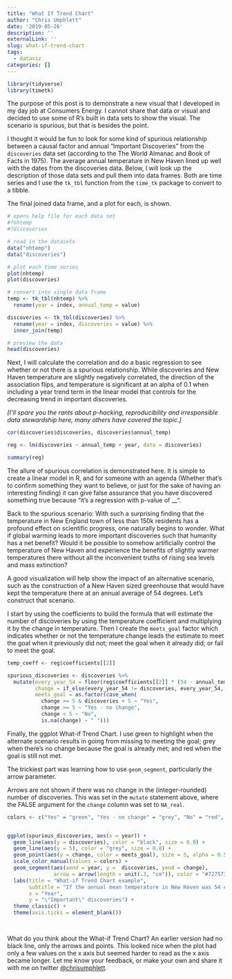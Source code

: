 ```yaml
---
title: "What If Trend Chart"
author: "Chris Umphlett"
date: '2019-05-26'
description: ''
externalLink: ''
slug: what-if-trend-chart
tags: 
  - dataviz
categories: []
---
```


``` r
library(tidyverse)
library(timetk)

```

The purpose of this post is to demonstrate a new visual that I developed in my day job at Consumers Energy. I cannot share that data or visual and decided to use some of R's built in data sets to show the visual. The scenario is spurious, but that is besides the point. 

I thought it would be fun to look for some kind of spurious relationship between a causal factor and annual "Important Discoveries" from the `discoveries` data set (according to the The World Almanac and Book of Facts in 1975). The average annual temperature in New Haven lined up well with the dates from the discoveries data. Below, I will look up the description of those data sets and pull them into data frames. Both are time series and I use the `tk_tbl` function from the `time_tk` package to convert to a tibble.

The final joined data frame, and a plot for each, is shown.

``` r
# opens help file for each data set
#?nhtemp
#?discoveries

# read in the datasets
data("nhtemp")
data("discoveries")

# plot each time series
plot(nhtemp)
plot(discoveries)

# convert into single data frame
temp <- tk_tbl(nhtemp) %>%
  rename(year = index, annual_temp = value)

discoveries <- tk_tbl(discoveries) %>%
  rename(year = index, discoveries = value) %>%
  inner_join(temp)

# preview the data
head(discoveries)
```

Next, I will calculate the correlation and do a basic regression to see whether or not there is a spurious relationship. While discoveries and New Haven temperature are slightly negatively correlated, the direction of the association flips, and temperature is significant at an alpha of 0.1 when including a year trend term in the linear model that controls for the decreasing trend in important discoveries. 

*[I'll spare you the rants about p-hacking, reproducibility and irresponsible data stewardship here, many others have covered the topic.]*

``` r
cor(discoveries$discoveries, discoveries$annual_temp)

reg <- lm(discoveries ~ annual_temp + year, data = discoveries)

summary(reg)
```

The allure of spurious correlation is demonstrated here. It is simple to create a linear model in R, and for someone with an agenda (Whether that's to confirm something they want to believe, or just for the sake of having an interesting finding) it can give false assurance that you have discovered something true because "it's a regression with p-value of __". 

Back to the spurious scenario: With such a surprising finding that the temperature in New England town of less than 150k residents has a profound effect on scientific progress, one naturally begins to wonder. What if global warming leads to more important discoveries such that humanity has a net benefit? Would it be possible to somehow artificially control the temperature of New Haven and experience the benefits of slightly warmer temperatures there without all the inconvenient truths of rising sea levels and mass extinction? 

A good visualization will help show the impact of an alternative scenario, such as the construction of a New Haven sized greenhouse that would have kept the temperature there at an annual average of 54 degrees. Let's construct that scenario.

I start by using the coefficients to build the formula that will estimate the number of discoveries by using the temperature coefficient and multiplying it by the change in temperature. Then I create the `meets_goal` factor which indicates whether or not the temperature change leads the estimate to meet the goal when it previously did not; meet the goal when it already did; or fail to meet the goal.

``` r
temp_coeff <- reg$coefficients[[2]]

spurious_discoveries <- discoveries %>%
  mutate(every_year_54 = floor(reg$coefficients[[2]] * (54 - annual_temp) + discoveries),
         change = if_else(every_year_54 != discoveries, every_year_54, NA_real_),
         meets_goal = as.factor(case_when(
           change >= 5 & discoveries < 5 ~ "Yes", 
           change >= 5 ~ "Yes - no change", 
           change < 5 ~ "No",
           is.na(change) ~ " ")))
```

Finally, the ggplot What-if Trend Chart. I use green to highlight when the alternate scenario results in going from missing to meeting the goal; grey when there's no change because the goal is already met; and red when the goal is still not met.

The trickiest part was learning how to use `geom_segment`, particularly the arrow parameter. 

Arrows are not shown if there was no change in the (integer-rounded) number of discoveries. This was set in the `mutate` statement above, where the FALSE argument for the `change` column was set to `NA_real`.

``` r

colors <- c("Yes" = "green", "Yes - no change" = "grey", "No" = "red", " " = "white")


ggplot(spurious_discoveries, aes(x = year)) +
  geom_line(aes(y = discoveries), color = "black", size = 0.8) +
  geom_line(aes(y = 5), color = "grey", size = 0.8) +
  geom_point(aes(y = change, color = meets_goal), size = 5, alpha = 0.5) +
  scale_color_manual(values = colors) +
  geom_segment(aes(xend = year, y =  discoveries, yend = change),
               arrow = arrow(length = unit(.3, "cm")), color = "#727573") +
  labs(title = "What-if Trend Chart example",
       subtitle = "If the annual mean temperature in New Haven was 54 every year, how much more often\n would the scientific community have met an arbitrary goal of 5 per year?",
       x = "Year",
       y = "\"Important\" discoveries") +
  theme_classic() +
  theme(axis.ticks = element_blank())

 

```

What do you think about the What-if Trend Chart? An earlier version had no black line, only the arrows and points. This looked nice when the plot had only a few values on the x axis but seemed harder to read as the x axis became longer. Let me know your feedback, or make your own and share it with me on twitter [@chrisumphlett](https://www.twitter.com/chrisumphlett).